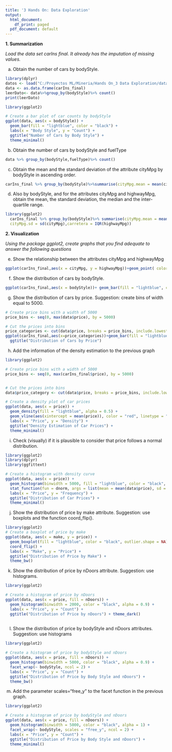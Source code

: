 ```yaml
---
title: '3 Hands On: Data Exploration'
output:
  html_document:
    df_print: paged
  pdf_document: default
---
```


**1. Summarization**

*Load the data set carIns final. It already has the imputation of missing values.*


(a) Obtain the number of cars by bodyStyle.
```r
library(dplyr)
datos <- load("C:/Proyectos ML/Mineria/Hands On_3 Data Exploration/data/carIns_final.Rdata")
data <- as.data.frame(carIns_final)
leerDato<- data%>%group_by(bodyStyle)%>% count()
print(leerDato)
```

```r
library(ggplot2)

# Create a bar plot of car counts by bodyStyle
ggplot(data, aes(x = bodyStyle)) +
  geom_bar(fill = "lightblue", color = "black") +
  labs(x = "Body Style", y = "Count") +
  ggtitle("Number of Cars by Body Style") +
  theme_minimal()

```

(b) Obtain the number of cars by bodyStyle and fuelType

```r

data %>% group_by(bodyStyle,fuelType)%>% count()


```

(c) Obtain the mean and the standard deviation of the attribute cityMpg by bodyStyle in ascending order.

```r

carIns_final %>% group_by(bodyStyle)%>%summarise(cityMpg.mean = mean(cityMpg), cityMpg.sd = sd(cityMpg) )%>% arrange(cityMpg.mean)
``` 

(d) Also by bodyStyle, and for the attributes cityMpg and highwayMpg, obtain the mean, the standard
deviation, the median and the inter-quartile range.

```r
library(ggplot2)
  carIns_final %>% group_by(bodyStyle)%>% summarise(cityMpg.mean = mean(cityMpg),
  cityMpg.sd = sd(cityMpg),carretera = IQR(highwayMpg))

```
**2. Visualization**

*Using the package ggplot2, create graphs that you find adequate to answer the following questions*

(e) Show the relationship between the attributes cityMpg and highwayMpg

```r
ggplot(carIns_final,aes(x = cityMpg, y = highwayMpg))+geom_point( color = "red")+ggtitle("Relation entre City  & Hightway")
```

(f) Show the distribution of cars by bodyStyle.

```r
ggplot(carIns_final,aes(x = bodyStyle))+ geom_bar(fill = "lightblue", color = "black")
```

(g) Show the distribution of cars by price. Suggestion: create bins of width equal to 5000.

```r

# Create price bins with a width of 5000
price_bins <- seq(0, max(data$price), by = 5000)

# Cut the prices into bins
price_categories <- cut(data$price, breaks = price_bins, include.lowest = TRUE)
ggplot(carIns_final,aes(x=price_categories))+geom_bar(fill = "lightblue", color = "black")+labs(x = "Price Category", y = "Count") +
  ggtitle("Distribution of Cars by Price")


```

(h) Add the information of the density estimation to the previous graph

```r

library(ggplot2)

# Create price bins with a width of 5000
price_bins <- seq(0, max(carIns_final$price), by = 5000)


# Cut the prices into bins
data$price_category <- cut(data$price, breaks = price_bins, include.lowest = TRUE)

# Create a density plot of car prices
ggplot(data, aes(x = price)) +
  geom_density(fill = "lightblue", alpha = 0.5) +
  geom_vline(aes(xintercept = mean(price)), color = "red", linetype = "dashed", size = 1) +
  labs(x = "Price", y = "Density") +
  ggtitle("Density Estimation of Car Prices") +
  theme_minimal()


```

(i) Check (visually) if it is plausible to consider that price follows a normal distribution.

```r

library(ggplot2)
library(dplyr)
library(ggfittext)

# Create a histogram with density curve
ggplot(data, aes(x = price)) +
  geom_histogram(binwidth = 5000, fill = "lightblue", color = "black", alpha = 0.5) +
  stat_function(fun = dnorm, args = list(mean = mean(data$price), sd = sd(data$price)), color = "red", size = 1) +
  labs(x = "Price", y = "Frequency") +
  ggtitle("Distribution of Car Prices") +
  theme_minimal()

```

(j) Show the distribution of price by make attribute. Suggestion: use boxplots and the function coord_flip().

```r
library(ggplot2)
# Create a boxplot of price by make
ggplot(data, aes(x = make, y = price)) +
  geom_boxplot(fill = "lightblue", color = "black", outlier.shape = NA) +
  coord_flip() +
  labs(x = "Make", y = "Price") +
  ggtitle("Distribution of Price by Make") +
  theme_bw()
```
(k) Show the distribution of price by nDoors attribute. Suggestion: use histograms.
```r
library(ggplot2)

# Create a histogram of price by nDoors
ggplot(data, aes(x = price, fill = nDoors)) +
  geom_histogram(binwidth = 2000, color = "black", alpha = 0.9) +
  labs(x = "Price", y = "Count") +
  ggtitle("Distribution of Price by nDoors") + theme_dark()
  

```
(l) Show the distribution of price by bodyStyle and nDoors attributes. Suggestion: use histograms
```r
library(ggplot2)

# Create a histogram of price by bodyStyle and nDoors
ggplot(data, aes(x = price, fill = nDoors)) +
  geom_histogram(binwidth = 5000, color = "black", alpha = 0.9) +
  facet_wrap(~ bodyStyle, ncol = 2) +
  labs(x = "Price", y = "Count") +
  ggtitle("Distribution of Price by Body Style and nDoors") +
  theme_bw()

```
(m) Add the parameter scales="free_y" to the facet function in the previous graph.
```r
library(ggplot2)

# Create a histogram of price by bodyStyle and nDoors
ggplot(data, aes(x = price, fill = nDoors)) +
  geom_histogram(binwidth = 5000, color = "black", alpha = 1) +
  facet_wrap(~ bodyStyle, scales = "free_y", ncol = 2) +
  labs(x = "Price", y = "Count") +
  ggtitle("Distribution of Price by Body Style and nDoors") +
  theme_minimal()


```






